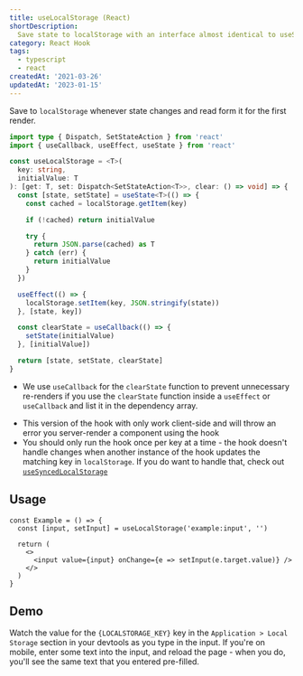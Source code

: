 ```yaml
---
title: useLocalStorage (React)
shortDescription:
  Save state to localStorage with an interface almost identical to useState
category: React Hook
tags:
  - typescript
  - react
createdAt: '2021-03-26'
updatedAt: '2023-01-15'
---
```


Save to `localStorage` whenever state changes and read form it for the first
render.

```typescript
import type { Dispatch, SetStateAction } from 'react'
import { useCallback, useEffect, useState } from 'react'

const useLocalStorage = <T>(
  key: string,
  initialValue: T
): [get: T, set: Dispatch<SetStateAction<T>>, clear: () => void] => {
  const [state, setState] = useState<T>(() => {
    const cached = localStorage.getItem(key)

    if (!cached) return initialValue

    try {
      return JSON.parse(cached) as T
    } catch (err) {
      return initialValue
    }
  })

  useEffect(() => {
    localStorage.setItem(key, JSON.stringify(state))
  }, [state, key])

  const clearState = useCallback(() => {
    setState(initialValue)
  }, [initialValue])

  return [state, setState, clearState]
}
```

<Note variant="info">

- We use `useCallback` for the `clearState` function to prevent unnecessary
  re-renders if you use the `clearState` function inside a `useEffect` or
  `useCallback` and list it in the dependency array.

</Note>

<Note variant='warning'>

- This version of the hook with only work client-side and will throw an error
  you server-render a component using the hook
- You should only run the hook once per key at a time - the hook doesn't handle
  changes when another instance of the hook updates the matching key in
  `localStorage`. If you do want to handle that, check out
  [`useSyncedLocalStorage`](/snippets/use-synced-local-storage)

</Note>

## Usage

```tsx {1,5}
const Example = () => {
  const [input, setInput] = useLocalStorage('example:input', '')

  return (
    <>
      <input value={input} onChange={e => setInput(e.target.value)} />
    </>
  )
}
```

## Demo


Watch the value for the <code>{LOCALSTORAGE_KEY}</code> key in the
`Application > Local Storage` section in your devtools as you type in the input.
If you're on mobile, enter some text into the input, and reload the page - when
you do, you'll see the same text that you entered pre-filled.

<Demo component={Example} init="mount" />
